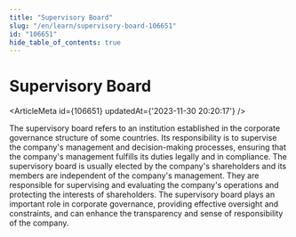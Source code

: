 ```yaml
---
title: "Supervisory Board"
slug: "/en/learn/supervisory-board-106651"
id: "106651"
hide_table_of_contents: true
---
```



# Supervisory Board

<ArticleMeta id={106651} updatedAt={'2023-11-30 20:20:17'} />
<div className='border-solid border-b border-t-0 my-4 border-[var(--ifm-color-gray-300)]' />

The supervisory board refers to an institution established in the corporate governance structure of some countries. Its responsibility is to supervise the company's management and decision-making processes, ensuring that the company's management fulfills its duties legally and in compliance. The supervisory board is usually elected by the company's shareholders and its members are independent of the company's management. They are responsible for supervising and evaluating the company's operations and protecting the interests of shareholders. The supervisory board plays an important role in corporate governance, providing effective oversight and constraints, and can enhance the transparency and sense of responsibility of the company.
